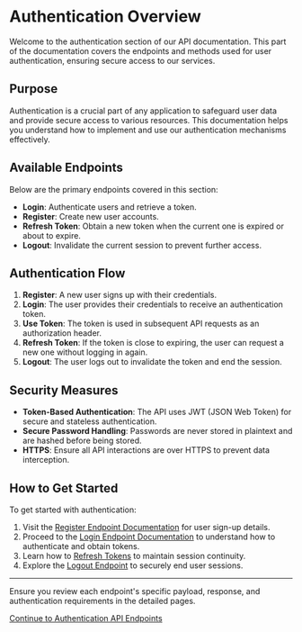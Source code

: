 # Authentication Overview

Welcome to the authentication section of our API documentation. This part of the documentation covers the endpoints and methods used for user authentication, ensuring secure access to our services.

## Purpose

Authentication is a crucial part of any application to safeguard user data and provide secure access to various resources. This documentation helps you understand how to implement and use our authentication mechanisms effectively.

## Available Endpoints

Below are the primary endpoints covered in this section:

- **Login**: Authenticate users and retrieve a token.
- **Register**: Create new user accounts.
- **Refresh Token**: Obtain a new token when the current one is expired or about to expire.
- **Logout**: Invalidate the current session to prevent further access.

## Authentication Flow

1. **Register**: A new user signs up with their credentials.
2. **Login**: The user provides their credentials to receive an authentication token.
3. **Use Token**: The token is used in subsequent API requests as an authorization header.
4. **Refresh Token**: If the token is close to expiring, the user can request a new one without logging in again.
5. **Logout**: The user logs out to invalidate the token and end the session.

## Security Measures

- **Token-Based Authentication**: The API uses JWT (JSON Web Token) for secure and stateless authentication.
- **Secure Password Handling**: Passwords are never stored in plaintext and are hashed before being stored.
- **HTTPS**: Ensure all API interactions are over HTTPS to prevent data interception.

## How to Get Started

To get started with authentication:

1. Visit the [Register Endpoint Documentation](/register) for user sign-up details.
2. Proceed to the [Login Endpoint Documentation](/login) to understand how to authenticate and obtain tokens.
3. Learn how to [Refresh Tokens](/refresh-token) to maintain session continuity.
4. Explore the [Logout Endpoint](/logout) to securely end user sessions.

---

Ensure you review each endpoint's specific payload, response, and authentication requirements in the detailed pages.

[Continue to Authentication API Endpoints](#)
